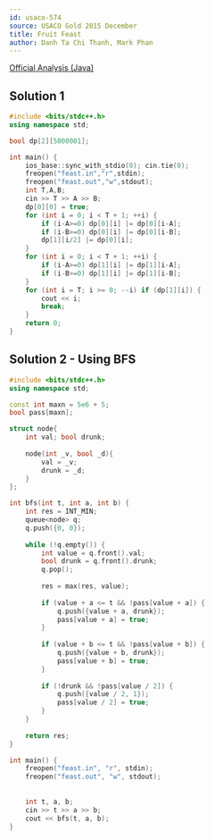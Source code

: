 ---
id: usaco-574
source: USACO Gold 2015 December
title: Fruit Feast
author: Danh Ta Chi Thanh, Mark Phan
---

[Official Analysis (Java)](http://www.usaco.org/current/data/sol_feast_gold_dec15.html)


<LanguageSection>

<CPPSection>

## Solution 1

```cpp
#include <bits/stdc++.h>
using namespace std;

bool dp[2][5000001];

int main() {
	ios_base::sync_with_stdio(0); cin.tie(0);
	freopen("feast.in","r",stdin);
	freopen("feast.out","w",stdout);
	int T,A,B;
	cin >> T >> A >> B;
	dp[0][0] = true;
	for (int i = 0; i < T + 1; ++i) {
		if (i-A>=0) dp[0][i] |= dp[0][i-A];
		if (i-B>=0) dp[0][i] |= dp[0][i-B];
		dp[1][i/2] |= dp[0][i];
	}
	for (int i = 0; i < T + 1; ++i) {
		if (i-A>=0) dp[1][i] |= dp[1][i-A];
		if (i-B>=0) dp[1][i] |= dp[1][i-B];
	}
	for (int i = T; i >= 0; --i) if (dp[1][i]) {
		cout << i;
		break;
	}
	return 0;
}
```

</CPPSection>

</LanguageSection>

## Solution 2 - Using BFS
<LanguageSection>

<CPPSection>

```cpp
#include <bits/stdc++.h>
using namespace std;

const int maxn = 5e6 + 5;
bool pass[maxn];

struct node{
    int val; bool drunk;
	
    node(int _v, bool _d){
        val = _v;
        drunk = _d;
    }
};

int bfs(int t, int a, int b) {
    int res = INT_MIN;
    queue<node> q;
    q.push({0, 0});
    
    while (!q.empty()) {
        int value = q.front().val;
        bool drunk = q.front().drunk;
        q.pop();
        
        res = max(res, value);
        
        if (value + a <= t && !pass[value + a]) {
            q.push({value + a, drunk});
            pass[value + a] = true;
        }
        
        if (value + b <= t && !pass[value + b]) {
            q.push({value + b, drunk});
            pass[value + b] = true;
        }
        
        if (!drunk && !pass[value / 2]) {
            q.push({value / 2, 1});
            pass[value / 2] = true;
        }
    }
    
    return res;
}

int main() {
    freopen("feast.in", "r", stdin);
    freopen("feast.out", "w", stdout);
    
    
    int t, a, b;
    cin >> t >> a >> b;
    cout << bfs(t, a, b);
}
```
</CPPSection>

</LanguageSection>

